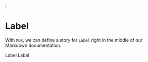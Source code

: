 <!-- Label.stories.mdx -->


<Meta title="TextField" component={TextField} />;

# Label

With `MDX`, we can define a story for `Label` right in the middle of our Markdown documentation.

<Canvas>
  <Story name="Main">
    <div>
      <TextField placeholder="Placeholder" />
      <TextField placeholder="Placeholder" size="large" />
      <TextField placeholder="Placeholder" size="huge" />
      <div>
        <Label>Label Label</Label>
        <TextField placeholder="Placeholder" size="large" />
      </div>
    </div>
  </Story>
</Canvas>
